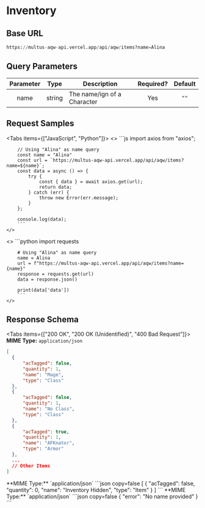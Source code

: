 
# Inventory

## Base URL
```python copy
https://multus-aqw-api.vercel.app/api/aqw/items?name=Alina
```

## Query Parameters
| Parameter |  Type  | Description                | Required? | Default |
| :-------: | :----: | -------------------------- | :-------: | :-----: |
|   name    | string | The name/ign of a Character|    Yes    |  `""`   |

## Request Samples

<Tabs items={["JavaScript", "Python"]}>
  <Tab>
    <>
        ```js
        import axios from "axios";

        // Using "Alina" as name query
        const name = "Alina"
        const url = `https://multus-aqw-api.vercel.app/api/aqw/items?name=${name}`;
        const data = async () => {
            try {
                const { data } = await axios.get(url);
                return data;
            } catch (err) {
                throw new Error(err.message);
            }
        };

        console.log(data);
        ```
    </>

  </Tab>
  <Tab>
    <>
        ```python
        import requests

        # Using "Alina" as name query
        name = Alina
        url = f"https://multus-aqw-api.vercel.app/api/aqw/items?name={name}"
        response = requests.get(url)
        data = response.json()

        print(data['data'])
        ```
    </>

  </Tab>
</Tabs>

## Response Schema

<Tabs items={["200 OK", "200 OK (Unidentified)", "400 Bad Request"]}>
  <Tab>
  **MIME Type:** `application/json`
  ```json copy=false
  [
    {
        "acTagged": false,
        "quantity": 1,
        "name": "Mage",
        "type": "Class"
    },
    {
        "acTagged": false,
        "quantity": 1,
        "name": "No Class",
        "type": "Class"
    },
    {
        "acTagged": true,
        "quantity": 1,
        "name": "AFKnator",
        "type": "Armor"
    },
    ...
    // Other Items
  ]
  ```
  </Tab>
  <Tab>
  **MIME Type:** `application/json`
  ```json copy=false
  [
    {
        "acTagged": false,
        "quantity": 0,
        "name": "Inventory Hidden",
        "type": "Item"
    }
  ]
  ```
  </Tab>
  <Tab>
  **MIME Type:** `application/json`
  ```json copy=false
  {
    "error": "No name provided"
  }
  ```
  </Tab>
</Tabs>
